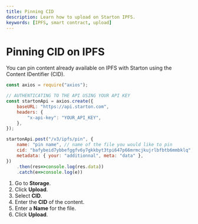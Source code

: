 ```yaml
---
title: Pinning CID 
description: Learn how to upload on Starton IPFS.
keywords: [IPFS, smart contract, upload]
---
```



# Pinning CID on IPFS

You can pin content already available on IPFS with Starton using the Content IDentifier (CID).

<Tabs>
<TabItem value="code" label="From Code">

```jsx showLineNumbers
const axios = require("axios");

// AUTHENTICATING TO THE API USING YOUR API KEY
const startonApi = axios.create({
    baseURL: "https://api.starton.com",
    headers: {
        "x-api-key": "YOUR_API_KEY",
    },
});

startonApi.post("/v3/ipfs/pin", {
    name: "pin name", // name of the file you would like to pin
    cid: "bafybeid7ybbefggfv6y7gkkbyt3tpi647p66mrmcjkujrlbfbtb6mmbklq", // cid of the file you would like to pin
    metadata: { your: "additionnal", meta: "data" },
})
    .then(res=>console.log(res.data))
    .catch(e=>console.log(e))
   ```
</TabItem>
<TabItem value="dashboard" label="From Webapp">

1. Go to **Storage**.
1. Click **Upload**.
1. Select **CID**.
1. Enter the **CID** of the content.
1. Enter a **Name** for the file.
1. Click **Upload**.

</TabItem>
</Tabs>
